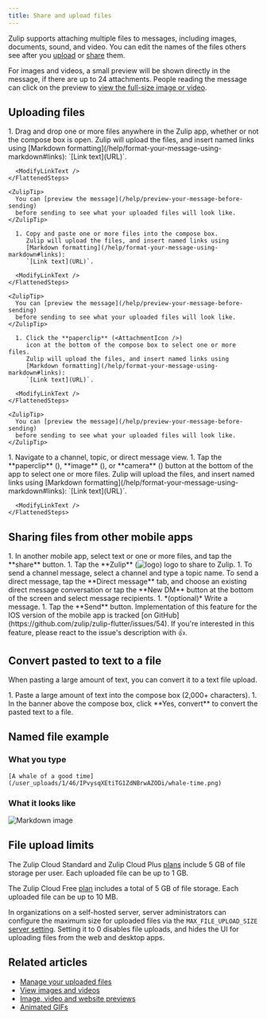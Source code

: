 ```yaml
---
title: Share and upload files
---
```






Zulip supports attaching multiple files to messages, including images,
documents, sound, and video. You can edit the names of the files others see
after you [upload](#uploading-files) or
[share](#sharing-files-from-other-mobile-apps) them.

For images and videos, a small preview will be shown directly in the message, if
there are up to 24 attachments. People reading the message can click on the
preview to [view the full-size image or video](/help/view-images-and-videos).

## Uploading files

<Tabs>
  <TabItem label="Via drag-and-drop">
    <FlattenedSteps>
      1. Drag and drop one or more files anywhere in the Zulip app,
         whether or not the compose box is open.
         Zulip will upload the files, and insert named links using
         [Markdown formatting](/help/format-your-message-using-markdown#links):
         `[Link text](URL)`.

      <ModifyLinkText />
    </FlattenedSteps>

    <ZulipTip>
      You can [preview the message](/help/preview-your-message-before-sending)
      before sending to see what your uploaded files will look like.
    </ZulipTip>
  </TabItem>

  <TabItem label="Via paste">
    <FlattenedSteps>
      <StartComposing />

      1. Copy and paste one or more files into the compose box.
         Zulip will upload the files, and insert named links using
         [Markdown formatting](/help/format-your-message-using-markdown#links):
         `[Link text](URL)`.

      <ModifyLinkText />
    </FlattenedSteps>

    <ZulipTip>
      You can [preview the message](/help/preview-your-message-before-sending)
      before sending to see what your uploaded files will look like.
    </ZulipTip>
  </TabItem>

  <TabItem label="Via compose box button">
    <FlattenedSteps>
      <StartComposing />

      1. Click the **paperclip** (<AttachmentIcon />)
         icon at the bottom of the compose box to select one or more files.
         Zulip will upload the files, and insert named links using
         [Markdown formatting](/help/format-your-message-using-markdown#links):
         `[Link text](URL)`.

      <ModifyLinkText />
    </FlattenedSteps>

    <ZulipTip>
      You can [preview the message](/help/preview-your-message-before-sending)
      before sending to see what your uploaded files will look like.
    </ZulipTip>
  </TabItem>

  <TabItem label="Mobile">
    <FlattenedSteps>
      1. Navigate to a channel, topic, or direct message view.
      1. Tap the
         **paperclip** (<AttachmentIcon />),
         **image** (<MobileImageIcon />),
         or **camera** (<MobileCameraIcon />)
         button at the bottom of the app to select one or more files. Zulip will
         upload the files, and insert named links using
         [Markdown formatting](/help/format-your-message-using-markdown#links):
         `[Link text](URL)`.

      <ModifyLinkText />
    </FlattenedSteps>
  </TabItem>
</Tabs>

## Sharing files from other mobile apps

<Tabs>
  <TabItem label="Android">
    <Steps>
      1. In another mobile app, select text or one or more files, and tap the
         **share** button.
      1. Tap the **Zulip** (<img src="/static/images/logo/zulip-icon-circle.svg" alt="logo" class="help-center-icon" />) logo to share to Zulip.
      1. To send a channel message, select a channel and type a topic name.
         To send a direct message, tap the **Direct message** tab, and choose
         an existing direct message conversation or tap the **New DM** button
         at the bottom of the screen and select message recipients.
      1. *(optional)* Write a message.
      1. Tap the **Send** button.
    </Steps>
  </TabItem>

  <TabItem label="iOS">
    Implementation of this feature for the IOS version of the mobile app is
    tracked [on GitHub](https://github.com/zulip/zulip-flutter/issues/54).
    If you're interested in this feature, please react to the issue's
    description with 👍.
  </TabItem>
</Tabs>

## Convert pasted to text to a file

When pasting a large amount of text, you can convert it to a text file upload.

<Tabs>
  <TabItem label="Desktop/Web">
    <Steps>
      1. Paste a large amount of text into the compose box (2,000+ characters).
      1. In the banner above the compose box, click **Yes, convert** to convert the
         pasted text to a file.
    </Steps>
  </TabItem>
</Tabs>

## Named file example

### What you type

```
[A whale of a good time](/user_uploads/1/46/IPvysqXEtiTG1ZdNBrwAZODi/whale-time.png)
```

### What it looks like

![Markdown image](../../images/markdown-image.png)

## File upload limits

The Zulip Cloud Standard and Zulip Cloud Plus
[plans](https://zulip.com/plans/#cloud) include 5 GB of file storage per user.
Each uploaded file can be up to 1 GB.

The Zulip Cloud Free [plan](https://zulip.com/plans/#cloud) includes a total of
5 GB of file storage. Each uploaded file can be up to 10 MB.

In organizations on a self-hosted server, server administrators can configure
the maximum size for uploaded files via the `MAX_FILE_UPLOAD_SIZE`
[server setting][system-settings]. Setting it to 0 disables file uploads, and
hides the UI for uploading files from the web and desktop apps.

[system-settings]: https://zulip.readthedocs.io/en/stable/production/settings.html

## Related articles

* [Manage your uploaded files](/help/manage-your-uploaded-files)
* [View images and videos](/help/view-images-and-videos)
* [Image, video and website previews](/help/image-video-and-website-previews)
* [Animated GIFs](/help/animated-gifs-from-giphy)
